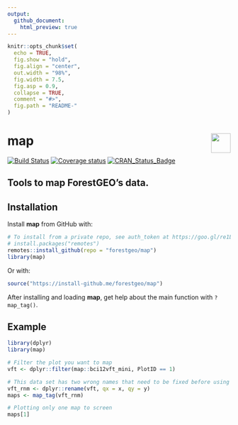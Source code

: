 ```yaml
---
output:
  github_document:
    html_preview: true
---
```


<!-- Don't edit README.md; instead, edit README.Rmd -->

```r
knitr::opts_chunk$set(
  echo = TRUE,
  fig.show = "hold",
  fig.align = "center",
  out.width = "98%",
  fig.width = 7.5, 
  fig.asp = 0.9,
  collapse = TRUE,
  comment = "#>",
  fig.path = "README-"
)
```

# map <img src="https://i.imgur.com/39pvr4n.png" align="right" height=44 />

[![Build Status](https://travis-ci.org/forestgeo/map.svg?branch=master)](https://travis-ci.org/forestgeo/map)
[![Coverage status](https://codecov.io/gh/forestgeo/map/branch/master/graph/badge.svg)](https://codecov.io/github/forestgeo/map?branch=master)
[![CRAN\_Status\_Badge](http://www.r-pkg.org/badges/version/map)](https://cran.r-project.org/package=map)

## Tools to map ForestGEO's data.

## Installation

Install __map__ from GitHub with:

```R
# To install from a private repo, see auth_token at https://goo.gl/re1LFe
# install.packages("remotes")
remotes::install_github(repo = "forestgeo/map")
library(map)
```

Or with:

```R
source("https://install-github.me/forestgeo/map")
```

After installing and loading __map__, get help about the main function with `?map_tag()`.

## Example

```r
library(dplyr)
library(map)

# Filter the plot you want to map
vft <- dplyr::filter(map::bci12vft_mini, PlotID == 1)

# This data set has two wrong names that need to be fixed before using map_tag()
vft_rnm <- dplyr::rename(vft, qx = x, qy = y)
maps <- map_tag(vft_rnm)

# Plotting only one map to screen
maps[1]
```

